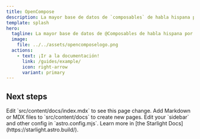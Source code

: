```yaml
---
title: OpenCompose
description: La mayor base de datos de `composables` de habla hispana por y para la comunidad.
template: splash
hero:
  tagline: La mayor base de datos de @Composables de habla hispana por y para la comunidad.
  image:
    file: ../../assets/opencomposelogo.png
  actions:
    - text: ¡Ir a la documentación!
      link: /guides/example/
      icon: right-arrow
      variant: primary
---
```



## Next steps

<CardGrid stagger>
	<Card title="Update content" icon="pencil">
		Edit `src/content/docs/index.mdx` to see this page change.
	</Card>
	<Card title="Add new content" icon="add-document">
		Add Markdown or MDX files to `src/content/docs` to create new pages.
	</Card>
	<Card title="Configure your site" icon="setting">
		Edit your `sidebar` and other config in `astro.config.mjs`.
	</Card>
	<Card title="Read the docs" icon="open-book">
		Learn more in [the Starlight Docs](https://starlight.astro.build/).
	</Card>
</CardGrid>
